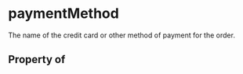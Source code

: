 # paymentMethod

The name of the credit card or other method of payment for the order.

## Property of



